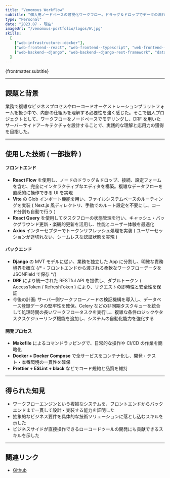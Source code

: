 ```yaml
---
title: "Venomous Workflow"
subtitle: "個人用ノードベースの可視化ワークフロー。ドラッグ＆ドロップでデータの流れや処理順を直感的に操作できる。"
type: "Personal"
date: "2023.07 - 現在"
imageUrl: "/venomous-portfolio/logos/W.jpg"
skills:
  [
    ["web-infrastructure--docker"],
    ["web-frontend--react", "web-frontend--typescript", "web-frontend--vite"],
    ["web-backend--django", "web-backend--django-rest-framework", "database--postgresql"],
  ]
---
```



<p>{frontmatter.subtitle}</p>

---

## 課題と背景

業務で複雑なビジネスプロセスやローコードオーケストレーションプラットフォームを扱う中で、内部の仕組みを理解する必要性を強く感じた。そこで個人プロジェクトとして、ワークフローをノードベースでモデリングし、DRF を用いたサーバーサイドアーキテクチャを設計することで、実践的な理解と応用力の獲得を目指した。

---

## 使用した技術 ( 一部抜粋 )

<WorkContentLayoutSkills
  size={50}
  skills={frontmatter.skills.flat()}
  class="flex w-full justify-start"
/>

#### フロントエンド

- **React Flow** を使用し、ノードのドラッグ＆ドロップ、接続、設定フォームを含む、完全にインタラクティブなエディタを構築。複雑なデータフローを直感的に操作できる UI を実現
- **Vite** の Glob インポート機能を用い、ファイルシステムベースのルーティングを実装 ( Next.js 風ディレクトリ、手動でのルート設定を不要にし、コード分割も自動で行う )
- **React Query** を使用してタスクフローの状態管理を行い、キャッシュ・バックグラウンド更新・楽観的更新を活用し、性能とユーザー体験を最適化
- **Axios** インターセプターでトークンリフレッシュ処理を実装 ( ユーザーセッションが途切れない、シームレスな認証状態を実現 )

#### バックエンド

- **Django** の MVT モデルに従い、業務を独立した App に分割し、明確な責務境界を確立
  {/* - フロントエンドから渡される柔軟なワークフローデータを JSONField で保存 */}
- **DRF** により統一された RESTful API を提供し、ダブルトークン ( AccessToken / RefreshToken ) により、リクエストの即時性と安全性を保証
- 今後の計画: サーバー側ワークフローノードの検証機構を導入し、データベース登録データの堅牢性を確保。Celery などの非同期タスクキューを統合して処理時間の長いワークフロータスクを実行し、複雑な条件ロジックやタスクスケジューリング機能を追加し、システムの自動化能力を強化する

#### 開発プロセス

- **Makefile** によるコマンドラッピングで、日常的な操作や CI/CD の作業を簡略化
- **Docker + Docker Compose** で全サービスをコンテナ化し、開発・テスト・本番環境の一貫性を確保
- **Prettier + ESLint + black** などでコード規約と品質を維持

---

## 得られた知見

- ワークフローエンジンという複雑なシステムを、フロントエンドからバックエンドまで一貫して設計・実装する能力を証明した
- 抽象的なビジネス要件を具体的な技術ソリューションに落とし込むスキルを示した
- ビジネスサイドが直接操作できるローコードツールの開発にも貢献できるスキルを示した

---

## 関連リンク

- [Github](https://github.com/BlaxBerry333/venomous-workflow)
